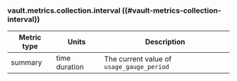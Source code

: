 ### vault.metrics.collection.interval ((#vault-metrics-collection-interval))

Metric type | Units         | Description
----------- | ------------- | -----------
summary     | time duration | The current value of `usage_gauge_period`